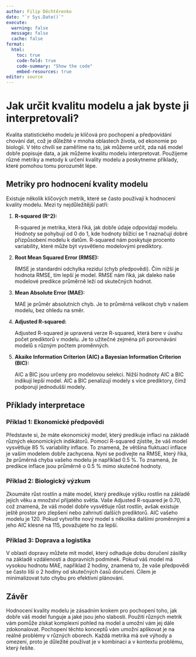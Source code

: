 ```yaml
---
author: Filip Děchtěrenko
date: "`r Sys.Date()`"
execute:
  warning: false
  message: false
  cache: false
format:
  html:
    toc: true
    code-fold: true
    code-summary: "Show the code"
    embed-resources: true
editor: source
---
```


# Jak určit kvalitu modelu a jak byste ji interpretovali?

Kvalita statistického modelu je klíčová pro pochopení a předpovídání chování dat, což je důležité v mnoha oblastech života, od ekonomie po biologii. V této chvíli se zaměříme na to, jak můžeme určit, zda náš model dobře popisuje data, a jak můžeme kvalitu modelu interpretovat. Použijeme různé metriky a metody k určení kvality modelu a poskytneme příklady, které pomohou tomu porozumět lépe.

## Metriky pro hodnocení kvality modelu

Existuje několik klíčových metrik, které se často používají k hodnocení kvality modelu. Mezi ty nejdůležitější patří:

1. **R-squared (R^2):**
   
   R-squared je metrika, která říká, jak dobře údaje odpovídají modelu. Hodnoty se pohybují od 0 do 1, kde hodnoty blížící se 1 naznačují dobré přizpůsobení modelu k datům. R-squared nám poskytuje procento variability, které může být vysvětleno modelovými prediktory.

2. **Root Mean Squared Error (RMSE):**
   
   RMSE je standardní odchylka reziduí (chyb předpovědi). Čím nižší je hodnota RMSE, tím lepší je model. RMSE nám říká, jak daleko naše modelové predikce průměrně leží od skutečných hodnot.

3. **Mean Absolute Error (MAE):**
   
   MAE je průměr absolutních chyb. Je to průměrná velikost chyb v našem modelu, bez ohledu na směr.

4. **Adjusted R-squared:**
   
   Adjusted R-squared je upravená verze R-squared, která bere v úvahu počet prediktorů v modelu. Je to užitečné zejména při porovnávání modelů s různým počtem proměnných.

5. **Akaike Information Criterion (AIC) a Bayesian Information Criterion (BIC):**
   
   AIC a BIC jsou určeny pro modelovou selekci. Nižší hodnoty AIC a BIC indikují lepší model. AIC a BIC penalizují modely s více prediktory, čímž podporují jednodušší modely.

## Příklady interpretace

### Příklad 1: Ekonomické předpovědi

Představte si, že máte ekonomický model, který predikuje inflaci na základě různých ekonomických indikátorů. Pomocí R-squared zjistíte, že váš model vysvětluje 85 % variability inflace. To znamená, že většina fluktuací inflace je vaším modelem dobře zachycena. Nyní se podívejte na RMSE, který říká, že průměrná chyba vašeho modelu je například 0.5 %. To znamená, že predikce inflace jsou průměrně o 0.5 % mimo skutečné hodnoty.

### Příklad 2: Biologický výzkum

Zkoumáte růst rostlin a máte model, který predikuje výšku rostlin na základě jejich věku a množství přijatého světla. Vaše Adjusted R-squared je 0.70, což znamená, že váš model dobře vysvětluje růst rostlin, avšak existuje ještě prostor pro zlepšení nebo zahrnutí dalších prediktorů. AIC vašeho modelu je 120. Pokud vytvoříte nový model s několika dalšími proměnnými a jeho AIC klesne na 115, považujete ho za lepší.

### Příklad 3: Doprava a logistika

V oblasti dopravy můžete mít model, který odhaduje dobu doručení zásilky na základě vzdálenosti a dopravních podmínek. Pokud váš model má vysokou hodnotu MAE, například 2 hodiny, znamená to, že vaše předpovědi se často liší o 2 hodiny od skutečných časů doručení. Cílem je minimalizovat tuto chybu pro efektivní plánování.

## Závěr

Hodnocení kvality modelu je zásadním krokem pro pochopení toho, jak dobře váš model funguje a jaké jsou jeho slabosti. Použití různých metrik vám pomůže získat komplexní pohled na model a umožní vám jej dále zdokonalovat. Pochopení těchto konceptů vám umožní aplikovat je na reálné problémy v různých oborech. Každá metrika má své výhody a omezení, proto je důležité používat je v kombinaci a v kontextu problému, který řešíte.

